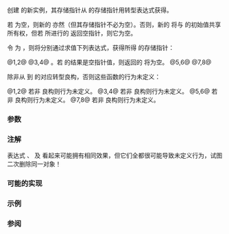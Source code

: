 {{cpp/title|static_pointer_cast|dynamic_pointer_cast|const_pointer_cast|reinterpret_pointer_cast}}
{{cpp/memory/shared_ptr/navbar}}
{{dcl begin}}
{{dcl header|memory}}
{{dcla|num=1|since=c++11|1=
template&lt; class T, class U &gt;
std::shared_ptr&lt;T&gt; static_pointer_cast( const std::shared_ptr&lt;U&gt;&amp; r ) noexcept;
}}
{{dcl|num=2|since=c++20|1=
template&lt; class T, class U &gt;
std::shared_ptr&lt;T&gt; static_pointer_cast( std::shared_ptr&lt;U&gt;&amp;&amp; r ) noexcept;
}}
{{dcla|num=3|since=c++11|1=
template&lt; class T, class U &gt;
std::shared_ptr&lt;T&gt; dynamic_pointer_cast( const std::shared_ptr&lt;U&gt;&amp; r ) noexcept;
}}
{{dcl|num=4|since=c++20|1=
template&lt; class T, class U &gt;
std::shared_ptr&lt;T&gt; dynamic_pointer_cast( std::shared_ptr&lt;U&gt;&amp;&amp; r ) noexcept;
}}
{{dcla|num=5|since=c++11|1=
template&lt; class T, class U &gt;
std::shared_ptr&lt;T&gt; const_pointer_cast( const std::shared_ptr&lt;U&gt;&amp; r ) noexcept;
}}
{{dcl|num=6|since=c++20|1=
template&lt; class T, class U &gt;
std::shared_ptr&lt;T&gt; const_pointer_cast( std::shared_ptr&lt;U&gt;&amp;&amp; r ) noexcept;
}}
{{dcla|num=7|since=c++17|1=
template&lt; class T, class U &gt;
std::shared_ptr&lt;T&gt; reinterpret_pointer_cast( const std::shared_ptr&lt;U&gt;&amp; r ) noexcept;
}}
{{dcl|num=8|since=c++20|1=
template&lt; class T, class U &gt;
std::shared_ptr&lt;T&gt; reinterpret_pointer_cast( std::shared_ptr&lt;U&gt;&amp;&amp; r ) noexcept;
}}
{{dcl end}}
创建 {{lc|std::shared_ptr}} 的新实例，其存储指针从 {{c|r}} 的存储指针用转型表达式获得。

若 {{c|r}} 为空，则新的 {{tt|shared_ptr}} 亦然（但其存储指针不必为空）。否则，新的 {{tt|shared_ptr}} 将与 {{c|r}} 的初始值共享所有权，但若 {{tt|dynamic_pointer_cast}} 所进行的 {{tt|dynamic_cast}} 返回空指针，则它为空。

令 {{tt|Y}} 为 {{c|typename std::shared_ptr&lt;T&gt;::element_type}}，则将分别通过求值下列表达式，获得所得 {{lc|std::shared_ptr}} 的存储指针：

@1,2@ {{c|static_cast&lt;Y*&gt;(r.get())}}
@3,4@ {{c|dynamic_cast&lt;Y*&gt;(r.get())}}。若 {{tt|dynamic_cast}} 的结果是空指针值，则返回的 {{tt|shared_ptr}} 将为空。
@5,6@ {{c|const_cast&lt;Y*&gt;(r.get())}}
@7,8@ {{c|reinterpret_cast&lt;Y*&gt;(r.get())}}

除非从 {{tt|U*}} 到 {{tt|T*}} 的对应转型良构，否则这些函数的行为未定义：

@1,2@ 若非 {{c|static_cast&lt;T*&gt;((U*)nullptr)}} 良构则行为未定义。
@3,4@ 若非 {{c|dynamic_cast&lt;T*&gt;((U*)nullptr)}} 良构则行为未定义。
@5,6@ 若非 {{c|const_cast&lt;T*&gt;((U*)nullptr)}} 良构则行为未定义。
@7,8@ 若非 {{c|reinterpret_cast&lt;T*&gt;((U*)nullptr)}} 良构则行为未定义。

{{rrev|since=c++20|
调用右值重载 {{v|2,4,6,8}} 后，{{c|r}} 为空且 {{c|1=r.get() == nullptr}}，但对于 {{tt|dynamic_pointer_cast}} {{v|4}}，若 {{c|dynamic_cast}} 失败则不修改 {{c|r}}。
}}

===参数===
{{par begin}}
{{par|r|要转换的指针}}
{{par end}}

===注解===
表达式 {{c|std::shared_ptr&lt;T&gt;(static_cast&lt;T*&gt;(r.get()))}}、{{c|std::shared_ptr&lt;T&gt;(dynamic_cast&lt;T*&gt;(r.get()))}} 及 {{c|std::shared_ptr&lt;T&gt;(const_cast&lt;T*&gt;(r.get()))}} 看起来可能拥有相同效果，但它们全都很可能导致未定义行为，试图二次删除同一对象！

===可能的实现===
{{eq impl
|title1=static_pointer_cast|ver1=1|1=
template&lt;class T, class U&gt;
std::shared_ptr&lt;T&gt; static_pointer_cast(const std::shared_ptr&lt;U&gt;&amp; r) noexcept
{
    auto p = static_cast&lt;typename std::shared_ptr&lt;T&gt;::element_type*&gt;(r.get());
    return std::shared_ptr&lt;T&gt;{r, p};
}
|title2=dynamic_pointer_cast|ver2=3|2=
template&lt;class T, class U&gt;
std::shared_ptr&lt;T&gt; dynamic_pointer_cast(const std::shared_ptr&lt;U&gt;&amp; r) noexcept
{
    if (auto p = dynamic_cast&lt;typename std::shared_ptr&lt;T&gt;::element_type*&gt;(r.get()))
        return std::shared_ptr&lt;T&gt;{r, p};
    else
        return std::shared_ptr&lt;T&gt;{};
}
|title3=const_pointer_cast|ver3=5|3=
template&lt;class T, class U&gt;
std::shared_ptr&lt;T&gt; const_pointer_cast(const std::shared_ptr&lt;U&gt;&amp; r) noexcept
{
    auto p = const_cast&lt;typename std::shared_ptr&lt;T&gt;::element_type*&gt;(r.get());
    return std::shared_ptr&lt;T&gt;{r, p};
}
|title4=reinterpret_pointer_cast|ver4=7|4=
template&lt;class T, class U&gt;
std::shared_ptr&lt;T&gt; reinterpret_pointer_cast(const std::shared_ptr&lt;U&gt;&amp; r) noexcept
{
    auto p = reinterpret_cast&lt;typename std::shared_ptr&lt;T&gt;::element_type*&gt;(r.get());
    return std::shared_ptr&lt;T&gt;{r, p};
}
}}

===示例===
{{example
|code=
#include &lt;iostream&gt;
#include &lt;memory&gt;
 
class Base
{
public:
    int a;
    virtual void f() const { std::cout &lt;&lt; "我是基类!\n"; }
    virtual ~Base() {}
};
 
class Derived : public Base
{
public:
    void f() const override { std::cout &lt;&lt; "我是派生类!\n"; }
    ~Derived() {}
};

int main()
{
    auto basePtr = std::make_shared&lt;Base&gt;();
    std::cout &lt;&lt; "基类指针说: ";
    basePtr-&gt;f();
    
    auto derivedPtr = std::make_shared&lt;Derived&gt;();
    std::cout &lt;&lt; "派生类指针说: ";
    derivedPtr-&gt;f();
    
    // 沿类层次向上的 static_pointer_cast
    basePtr = std::static_pointer_cast&lt;Base&gt;(derivedPtr);
    std::cout &lt;&lt; "指向派生类的基类指针说: ";
    basePtr-&gt;f();
    
    // 沿类层次向下/跨类层次的 dynamic_pointer_cast
    auto downcastedPtr = std::dynamic_pointer_cast&lt;Derived&gt;(basePtr);
    if (downcastedPtr)
    {
        std::cout &lt;&lt; "向下转型的指针说: ";
        downcastedPtr-&gt;f();
    }
    
    // 所有指向派生类的指针都共享所有权
    std::cout &lt;&lt; "指向底层派生类的指针数量: "
              &lt;&lt; derivedPtr.use_count()
              &lt;&lt; '\n';
}
|output=
基类指针说: 我是基类!
派生类指针说: 我是派生类!
指向派生类的基类指针说: 我是派生类!
向下转型的指针说: 我是派生类!
指向底层派生类的指针数量: 3
}}

===参阅===
{{dsc begin}}
{{dsc inc|cpp/memory/shared_ptr/dsc constructor}}
{{dsc end}}

{{langlinks|de|en|es|fr|it|ja|pt|ru}}